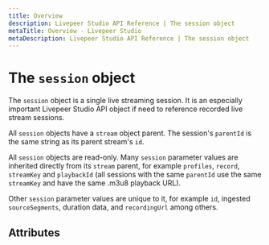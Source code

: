 ```yaml
---
title: Overview
description: Livepeer Studio API Reference | The session object
metaTitle: Overview - Livepeer Studio
metaDescription: Livepeer Studio API Reference | The session object
---
```


# The `session` object

The `session` object is a single live streaming session. It is an especially
important Livepeer Studio API object if need to reference recorded live stream
sessions.

All `session` objects have a `stream` object parent. The session's `parentId` is
the same string as its parent stream's `id`.

All `session` objects are read-only. Many `session` parameter values are
inherited directly from its `stream` parent, for example `profiles`, `record`,
`streamKey` and `playbackId` (all sessions with the same `parentId` use the same
`streamKey` and have the same .m3u8 playback URL).

Other `session` parameter values are unique to it, for example `id`, ingested
`sourceSegments`, duration data, and `recordingUrl` among others.

## Attributes

<!--
<Table
  data={[
    {
      parameter: <code>createdAt</code>,
      type: <code>number</code>,
      description:
        "Timestamp when the session was created. Reported in Unix epoch time.",
    },
    {
      parameter: <code>createdByTokenName</code>,
      type: <code>string</code>,
      description:
        "Livepeer Studio user-assigned name for the API key that created the stream object.",
    },
    {
      parameter: <code>id</code>,
      type: <code>string</code>,
      description: "Unique identifier for the session.",
    },
    {
      parameter: <code>isActive</code>,
      type: <code>boolean</code>,
      description: (
        <span>
          <code>true</code> while the session is active and up to about five
          minutes after it has ended. <code>false</code> after that."
        </span>
      ),
    },
    {
      parameter: <code>kind</code>,
      type: <code>string</code>,
      description: "Livepeer Studio API object type.",
    },
    {
      parameter: <code>lastSeen</code>,
      type: <code>number</code>,
      description:
        "Timestamp when video was last ingested for the session. Reported in Unix epoch time.",
    },
    {
      parameter: <code>name</code>,
      type: <code>string</code>,
      description: "Additional identifier for the asset. Not customizable.",
    },
    {
      parameter: <code>parentId</code>,
      type: <code>string</code>,
      description:
        "Points to a parent stream object. The session's parentId is the same string as its parent stream's id.",
    },
    {
      parameter: <code>playbackId</code>,
      type: <code>string</code>,
      description:
        "Unique identifier used to form the live stream playback URL. All sessions with the same parentId have the same .m3u8 playback URL.",
    },
    {
      parameter: <code>profiles</code>,
      type: <code>array</code>,
      description:
        "Transcoding rendition settings, inherited from the parent stream profiles. The source will be delivered with the renditions in the HLS and does not need to be redefined in the profiles parameter. If no profiles are defined, only the source will be delivered for playback.",
    },
    {
      parameter: <code>record</code>,
      type: <code>boolean</code>,
      description:
        "true means the session is being recorded or was recorded. false means the session is not being recorded or was not recorded. IMPORTANT: If you change the parent stream record value, the new setting will only apply to future sessions, but not the active session.",
    },
    {
      parameter: <code>recordingStatus</code>,
      type: <code>string</code>,
      description:
        "Appears only if record is true. It is either ready when the recorded live stream is available for playback or waiting while the livestream is still active or just recently completed.",
    },
    {
      parameter: <code>recordingURL</code>,
      type: <code>string</code>,
      description:
        "Appears only if record is true and when recordingStatus changes to ready. Its value is the .m3u8 URL to stream the recorded session.",
    },
    {
      parameter: <code>sourceSegments</code>,
      type: <code>number</code>,
      description: "Number of source segments processed.",
    },
    {
      parameter: <code>sourceSegmentsDuration</code>,
      type: <code>number</code>,
      description: "Duration in seconds of session source processed.",
    },
    {
      parameter: <code>streamKey</code>,
      type: <code>string</code>,
      description:
        "Unique secret key used to form the RTMP ingest URL. All sessions with the same parentId use the same streamKey.",
    },
    {
      parameter: <code>transcodedSegments</code>,
      type: <code>number</code>,
      description:
        "Number of transcoded rendition segments processed. Should be (sourceSegments * number of profiles).",
    },
    {
      parameter: <code>transcodedSegmentsDuration</code>,
      type: <code>number</code>,
      description:
        "Duration in seconds of transcoded renditions processed. Should be (sourceSegmentsDuration * number of profiles).",
    },
    {
      parameter: <code>userId</code>,
      type: <code>string</code>,
      description:
        "Unique identifier for the Livepeer Studio user account that created the parent stream object.",
    },
  ]}
/> -->

